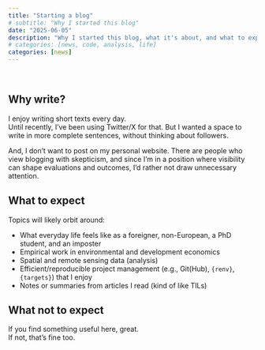 ```yaml
---
title: "Starting a blog"
# subtitle: "Why I started this blog"
date: "2025-06-05"
description: "Why I started this blog, what it's about, and what to expect"
# categories: [news, code, analysis, life]
categories: [news]
---
```


\

## Why write?

I enjoy writing short texts every day. <br>
Until recently, I've been using Twitter/X for that. But I wanted a space to write in more complete sentences, without thinking about followers. 

And, I don't want to post on my personal website. There are people who view blogging with skepticism, and since I'm in a position where visibility can shape evaluations and outcomes, I'd rather not draw unnecessary attention.


## What to expect

Topics will likely orbit around:

- What everyday life feels like as a foreigner, non-European, a PhD student, and an imposter
- Empirical work in environmental and development economics
- Spatial and remote sensing data (analysis)
- Efficient/reproducible project management (e.g., Git(Hub), `{renv}`, `{targets}`) that I enjoy
- Notes or summaries from articles I read (kind of like TILs)


## What not to expect

If you find something useful here, great. <br>
If not, that's fine too.
